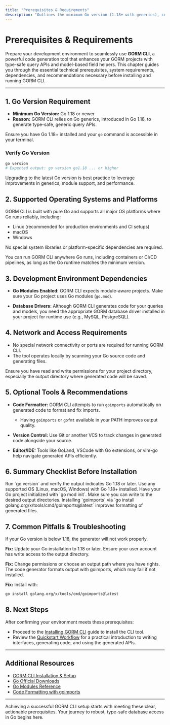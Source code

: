 ```yaml
---
title: "Prerequisites & Requirements"
description: "Outlines the minimum Go version (1.18+ with generics), compatible operating systems, required dependencies, and recommendations for preparing your development environment for GORM CLI. Identify what must be in place before installation."
---
```


# Prerequisites & Requirements

Prepare your development environment to seamlessly use **GORM CLI**, a powerful code generation tool that enhances your GORM projects with type-safe query APIs and model-based field helpers. This chapter guides you through the essential technical prerequisites, system requirements, dependencies, and recommendations necessary before installing and running GORM CLI.

---

## 1. Go Version Requirement

- **Minimum Go Version:** Go 1.18 or newer
- **Reason:** GORM CLI relies on Go generics, introduced in Go 1.18, to generate type-safe, generic query APIs.

Ensure you have Go 1.18+ installed and your `go` command is accessible in your terminal.

### Verify Go Version

```bash
go version
# Expected output: go version go1.18 ... or higher
```

<Tip>
Upgrading to the latest Go version is best practice to leverage improvements in generics, module support, and performance.
</Tip>


## 2. Supported Operating Systems and Platforms

GORM CLI is built with pure Go and supports all major OS platforms where Go runs reliably, including:

- Linux (recommended for production environments and CI setups)
- macOS
- Windows

No special system libraries or platform-specific dependencies are required.

<Tip>
You can run GORM CLI anywhere Go runs, including containers or CI/CD pipelines, as long as the Go runtime matches the minimum version.
</Tip>


## 3. Development Environment Dependencies

- **Go Modules Enabled:** GORM CLI expects module-aware projects. Make sure your Go project uses Go modules (`go.mod`).

- **Database Drivers:** Although GORM CLI generates code for your queries and models, you need the appropriate GORM database driver installed in your project for runtime use (e.g., MySQL, PostgreSQL).


## 4. Network and Access Requirements

- No special network connectivity or ports are required for running GORM CLI.
- The tool operates locally by scanning your Go source code and generating files.

<Note>
Ensure you have read and write permissions for your project directory, especially the output directory where generated code will be saved.
</Note>


## 5. Optional Tools & Recommendations

- **Code Formatter:** GORM CLI attempts to run `goimports` automatically on generated code to format and fix imports.
  - Having `goimports` or `gofmt` available in your PATH improves output quality.

- **Version Control:** Use Git or another VCS to track changes in generated code alongside your source.

- **Editor/IDE:** Tools like GoLand, VSCode with Go extensions, or vim-go help navigate generated APIs efficiently.


## 6. Summary Checklist Before Installation

<Steps>
<Step title="Confirm Go 1.18+ Installed">
Run `go version` and verify the output indicates Go 1.18 or later.
</Step>
<Step title="Ensure OS Compatibility">
Use any supported OS (Linux, macOS, Windows) with Go 1.18+ installed.
</Step>
<Step title="Set Up Project with Go Modules">
Have your Go project initialized with `go mod init`.
</Step>
<Step title="Verify File System Permissions">
Make sure you can write to the desired output directories.
</Step>
<Step title="Optional: Install goimports">
Installing `goimports` via `go install golang.org/x/tools/cmd/goimports@latest` improves formatting of generated files.
</Step>
</Steps>


## 7. Common Pitfalls & Troubleshooting

<AccordionGroup title="Troubleshooting Prerequisites">
<Accordion title="Go Version Not Supported">
If your Go version is below 1.18, the generator will not work properly.

**Fix:** Update your Go installation to 1.18 or later.
</Accordion>
<Accordion title="Permission Denied Errors When Writing Files">
Ensure your user account has write access to the output directory.

**Fix:** Change permissions or choose an output path where you have rights.
</Accordion>
<Accordion title="Missing goimports Tool">
The code generator formats output with goimports, which may fail if not installed.

**Fix:** Install with:

```bash
go install golang.org/x/tools/cmd/goimports@latest
```
</Accordion>
</AccordionGroup>


## 8. Next Steps

After confirming your environment meets these prerequisites:

- Proceed to the [Installing GORM CLI](./installing-gorm-cli) guide to install the CLI tool.
- Review the [Quickstart Workflow](../../overview/integration-getting-started/quickstart-workflow) for a practical introduction to writing interfaces, generating code, and using the generated APIs.

---

## Additional Resources

- [GORM CLI Installation & Setup](../../overview/integration-getting-started/installation-setup)
- [Go Official Downloads](https://golang.org/dl/)
- [Go Modules Reference](https://go.dev/ref/mod)
- [Code Formatting with goimports](https://pkg.go.dev/golang.org/x/tools/cmd/goimports)


---

Achieving a successful GORM CLI setup starts with meeting these clear, actionable prerequisites. Your journey to robust, type-safe database access in Go begins here.
